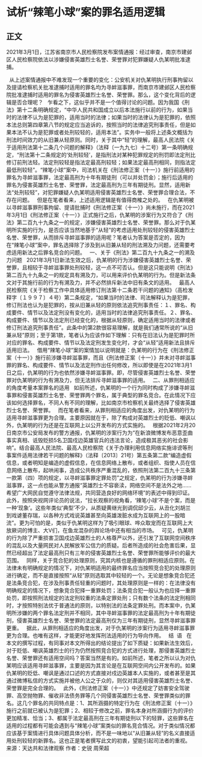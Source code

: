# 试析“辣笔小球”案的罪名适用逻辑
## 正文
2021年3月1日，江苏省南京市人民检察院发布案情通报：经过审查，南京市建邺区人民检察院依法以涉嫌侵害英雄烈士名誉、荣誉罪对犯罪嫌疑人仇某明批准逮捕。
 

 
从上述案情通报中不难发现一个重要的变化：公安机关对仇某明执行刑事拘留以及提请检察机关批准逮捕时适用的罪名均为寻衅滋事罪，而南京市建邺区人民检察院批准逮捕时适用的罪名为侵害英雄烈士名誉、荣誉罪。那么，这个变化背后的逻辑是否合理呢？
 
乍看之下，这似乎并不是一个值得讨论的问题。因为我国《刑法》第十二条明确规定，“中华人民共和国成立以后本法施行以前的行为，如果当时的法律不认为是犯罪的，适用当时的法律；如果当时的法律认为是犯罪的，依照本法总则第四章第八节的规定应当追诉的，按照当时的法律追究刑事责任，但是如果本法不认为是犯罪或者处刑较轻的，适用本法”。实务中一般将上述条文概括为刑法时间效力的从旧兼从轻原则。同时，关于其中“轻”的理解，最高人民法院《关于适用刑法第十二条几个问题的解释》（法释〔一九九七〕十二号）第一条明确规定，“刑法第十二条规定的‘处刑较轻’，是指刑法对某种犯罪规定的刑罚即法定刑比修订前刑法轻。法定刑较轻是指法定最高刑较轻；如果法定最高刑相同，则指法定最低刑较轻”。“辣笔小球”案中，司法机关在《刑法修正案（十一）》施行前适用的罪名为寻衅滋事罪，法定最高刑为十年有期徒刑（可以并处罚金）；施行后适用的罪名为侵害英雄烈士名誉、荣誉罪，法定最高刑为三年有期徒刑。显然，适用新法“处刑较轻”，对犯罪嫌疑人仇某明适用侵害英雄烈士名誉、荣誉罪合理合法，不存在问题。
 
但是在笔者看来，上述适用逻辑是有值得商榷之处的。
 
在仇某明被以寻衅滋事罪刑事拘留、提请批捕时《刑法修正案（十一）》尚未施行，而在2021年3月1日《刑法修正案（十一）》正式施行之后，仇某明的涉案行为又符合了《刑法》第二百九十九条之一的规定，涉嫌侵害英雄烈士名誉、荣誉罪。那么对于仇某明所实施的行为，是否应该当然地基于“从轻”的考虑适用处刑较轻的侵害英雄烈士名誉、荣誉罪，从而排斥寻衅滋事罪的适用呢？笔者认为答案是否定的，因为在“辣笔小球”案中，罪名选择除了涉及到从旧兼从轻的刑法溯及力问题，还需要考虑适用新法之后罪名竞合的问题。
 
一、关于《刑法》第二百九十九条之一的溯及力问题
 
2021年3月1日新法生效之后，仇某明的行为涉嫌侵害英雄烈士名誉、荣誉罪，且相较于寻衅滋事罪处刑较轻，这一点不可否认。但是这只能说明《刑法》第二百九十九条之一的规定具有溯及力，可以用来评价仇某明的行为。但是新法条文对于其施行前的行为有溯及力，并不必然排斥新法中旧有条文的适用。
 
最高人民检察院《关于检察工作中具体适用修订刑法第十二条若干问题的通知》（高检发释字〔１９９７〕４号）第二条规定，“如果当时的法律、司法解释认为是犯罪，修订刑法也认为是犯罪的，按从旧兼从轻的原则依法追究刑事责任：１、罪名、构成要件、情节以及法定刑没有变化的，适用当时的法律追究刑事责任。２、罪名、构成要件、情节以及法定刑已经变化的，根据从轻原则，确定适用当时的法律或者修订刑法追究刑事责任”。此条中的第2款很容易理解，就是我们通常所说的“从旧兼从轻”原则；至于第1款，笔者认为应该作如下理解：只有在旧法认为是犯罪时所对应的罪名、构成要件、情节以及法定刑发生变化时，才会“从轻”适用新法且排斥适用旧法。
 
借用“辣笔小球”案的案情加以说明就是：仇某明的行为在《刑法修正案（十一）》施行前涉嫌寻衅滋事罪，而且《刑法修正案（十一）》并未对寻衅滋事罪的罪名、构成要件、情节以及法定刑作出任何修改，所以即使是在2021年3月1日之后，仇某明的行为也依然涉嫌寻衅滋事罪。即，尽管侵害英雄烈士名誉、荣誉罪对仇某明的行为有溯及力，但无法排斥寻衅滋事罪的适用。
 
二、从罪刑相适应的角度考量本案罪名的适用
 
如前所述，仇某明的一个行为同时构成了涉嫌寻衅滋事罪和侵害英雄烈士名誉、荣誉罪两个罪名，属于典型的罪名竞合。在此情况下应该如何选择罪名，不同人有不同的理解，比如南京市检察机关最终选择了侵害英雄烈士名誉、荣誉罪。
 
而在笔者看来，从罪刑相适应的角度出发，对仇某明的行为适用寻衅滋事罪更为合理。主要原因就在于，除了构成对英雄烈士的贬低、嘲讽以外，仇某明的行为还是在互联网上以公开发布的方式实施的。
 
根据2021年2月20日南京市公安局发布的警方通报，仇某明的涉案行为为“在新浪微博发布恶意歪曲事实真相、诋毁贬损5名卫国戍边英雄官兵的违法言论，造成极其恶劣的社会影响”。结合最高人民法院、最高人民检察院《关于办理利用信息网络实施诽谤等刑事案件适用法律若干问题的解释》（法释〔2013〕21号）第五条第二款“编造虚假信息，或者明知是编造的虚假信息，在信息网络上散布，或者组织、指使人员在信息网络上散布，起哄闹事，造成公共秩序严重混乱的，依照刑法第二百九十三条第一款第（四）项的规定，以寻衅滋事罪定罪处罚”之规定，仇某明的行为涉嫌寻衅滋事罪，这一点也能从警方通报“英雄烈士不容亵渎，网络空间不是法外之地……希望广大网民自觉遵守法律法规，共同营造良好的网络环境”的表述中得到印证。此外，按照央视网评论员的说法，“拉长观察的视角看，‘辣笔小球’不是个案，而是一种‘现象’。这些年类似‘典型’不少，从质疑黄继光到调侃邱少云，从丑化刘胡兰到戏谑董存瑞，以各种方式戏说英雄甚至向英雄泼脏水成为互联网上的一股暗流”。更为可怕的是，类似于仇某明这样为了吸引眼球、哗众取宠而在互联网上大放厥词的博主、大V们，在鱼龙混杂的舆论场中还有相当的市场。
 
可见，仇某明的行为除了严重损害卫国戍边英雄烈士的人格尊严以外，还引发了互联网空间秩序的混乱以及大量网民对人民解放军公信力的质疑。后者所造成的社会危害后果，显然已经超出了法定最高刑只有三年的侵害英雄烈士名誉、荣誉罪所能够评价的最大范围。
 
同样，关于竞合犯的处理原则，究其内核也是遵循的罪刑相适应原则。在法律未有明确规定的情况下，对仇某明适用的最终罪名应当按照竞合犯的处理原则进行确定，而不是直接按照“从轻”原则选取其中较轻的一个。无论是想象竞合犯还是法条竞合犯，在涉及刑事责任轻重的问题时，其处理原则是一样的：在法律没有明确规定的情况下，想象竞合犯择一重罪处罚；法条竞合犯一般认为也应择一重罪处罚，即按照刑法规定的法定刑较重的法条定罪处刑；只有数个法条的法定刑相同时，才按照特别法优于普通法的原则，以特别法的法条定罪处刑。而本案中，仇某明所涉嫌的两个罪名法定刑并不相同，其中寻衅滋事罪的法定最高刑为十年有期徒刑，侵害英雄烈士名誉、荣誉罪的法定最高刑仅为三年有期徒刑，显然寻衅滋事罪更重。
 
据此，从罪刑相适应的角度出发，对于仇某明的涉案行为适用寻衅滋事罪更为合理。也唯有这样，才能更好地发挥刑法适用的行为导向作用。
 
结  语
 
在本文的撰写过程，有同事对本文所得出的结论提出了如下质疑：如果新法生效后，对于贬低、嘲讽英雄烈士的行为仍然按照竞合犯的方式进行处理，那侵害英雄烈士名誉、荣誉罪还有适用空间吗？答案当然是有的。如前所述，笔者之所以认为对仇某明应该适用寻衅滋事罪，主要是因为其言论是在互联网空间内公开发布的。如果仇某明的贬低、嘲讽是通过口述的方式直接对戍边英雄本人实施的，或者甚至是其通过微博私信的方式实施并被他人公之于众的，则仅对其适用侵害英雄烈士名誉、荣誉罪是完全合理的。
 
此外，《刑法修正案（十一）》中还规定了妨害安全驾驶罪、高空抛物罪、催收非法债务罪等几个同侵害英雄烈士名誉、荣誉罪类似的罪名。这几个罪名的共同特点是：1、其所涵摄的特定行为在《刑法修正案（十一）》施行之前就已被认为是犯罪；2、相较于修改之前，罪名本身对所涵摄行为的评价更加精准、恰当；3、都属于法定最高刑在三年有期徒刑以下的轻罪，这些罪名在适用的过程都有可能会遇到与“辣笔小球”案类似的罪名竞合情况。对于类似情况都应该基于案情进行具体问题具体分析，而不是一味地以“从旧兼从轻”的名义直接适用处刑较轻的新罪名。这也正是笔者撰写此文的初衷，望能引起司法者的重视。
 
来源：天达共和法律观察
作者：史锐 周荣超
